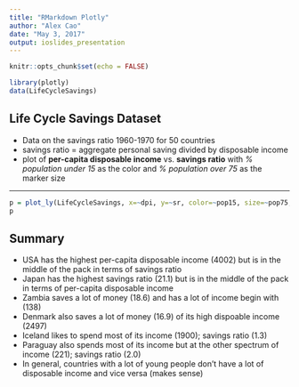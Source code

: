 ```yaml
---
title: "RMarkdown Plotly"
author: "Alex Cao"
date: "May 3, 2017"
output: ioslides_presentation
---
```


```r
knitr::opts_chunk$set(echo = FALSE)
```

```r
library(plotly)
data(LifeCycleSavings)
```

## Life Cycle Savings Dataset

- Data on the savings ratio 1960-1970 for 50 countries
- savings ratio = aggregate personal saving divided by disposable income
- plot of **per-capita disposable income** vs. **savings ratio** with *% population under 15* as the color and *% population over 75* as the marker size

***

```r
p = plot_ly(LifeCycleSavings, x=~dpi, y=~sr, color=~pop15, size=~pop75, type='scatter', mode='markers', width=800, height=550, text = ~paste(rownames(LifeCycleSavings)))
p
```

## Summary

- USA has the highest per-capita disposable income (4002) but is in the middle of the pack in terms of savings ratio
- Japan has the highest savings ratio (21.1) but is in the middle of the pack in terms of per-capita disposable income
- Zambia saves a lot of money (18.6) and has a lot of income begin with (138)
- Denmark also saves a lot of money (16.9) of its high dispoable income (2497)
- Iceland likes to spend most of its income (1900); savings ratio (1.3)
- Paraguay also spends most of its income but at the other spectrum of income (221); savings ratio (2.0)
- In general, countries with a lot of young people don't have a lot of disposable income and vice versa (makes sense)

